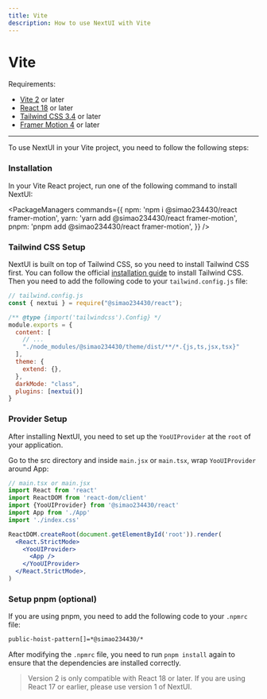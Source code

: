 ```yaml
---
title: Vite
description: How to use NextUI with Vite
---
```


# Vite

Requirements:

- [Vite 2](https://vitejs.dev/) or later
- [React 18](https://reactjs.org/) or later
- [Tailwind CSS 3.4](https://tailwindcss.com/docs/guides/vite#react) or later
- [Framer Motion 4](https://www.framer.com/motion/) or later

------

<CarbonAd />

To use NextUI in your Vite project, you need to follow the following steps:

<Steps>

### Installation

In your Vite React project, run one of the following command to install NextUI:

<PackageManagers
  commands={{
    npm: 'npm i @simao234430/react framer-motion',
    yarn: 'yarn add @simao234430/react framer-motion',
    pnpm: 'pnpm add @simao234430/react framer-motion',
  }}
/>

### Tailwind CSS Setup

NextUI is built on top of Tailwind CSS, so you need to install Tailwind CSS first. You can follow the official
[installation guide](https://tailwindcss.com/docs/guides/vite#react) to install Tailwind CSS. Then you need to add 
the following code to your `tailwind.config.js` file:


```js {8,13-14}
// tailwind.config.js
const { nextui } = require("@simao234430/react");

/** @type {import('tailwindcss').Config} */
module.exports = {
  content: [
    // ...
    "./node_modules/@simao234430/theme/dist/**/*.{js,ts,jsx,tsx}"
  ],
  theme: {
    extend: {},
  },
  darkMode: "class",
  plugins: [nextui()]
}
```

### Provider Setup

After installing NextUI, you need to set up the `YooUIProvider` at the `root` of your application.

Go to the src directory and inside `main.jsx` or `main.tsx`, wrap `YooUIProvider` around App:

```jsx
// main.tsx or main.jsx
import React from 'react'
import ReactDOM from 'react-dom/client'
import {YooUIProvider} from '@simao234430/react'
import App from './App'
import './index.css'

ReactDOM.createRoot(document.getElementById('root')).render(
  <React.StrictMode>
    <YooUIProvider>
      <App />
    </YooUIProvider>
  </React.StrictMode>,
)
```

### Setup pnpm (optional)

If you are using pnpm, you need to add the following code to your `.npmrc` file:

```bash
public-hoist-pattern[]=*@simao234430/*
```

After modifying the `.npmrc` file, you need to run `pnpm install` again to ensure that the dependencies are installed correctly.

</Steps>

<Blockquote
 color="warning"
>
  Version 2 is only compatible with React 18 or later. If you are using React 17 or earlier, please use <Link href="https://v1.nextui.org/docs/getting-started" isExternal>version 1 of NextUI</Link>.
</Blockquote>

